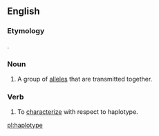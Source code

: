 ==English==

===Etymology===

{{blend|haploid|type}}.

===Noun===
{{en-noun}}
{{wikipedia}}
# {{genetics}} A group of [[allele]]s that are transmitted together.

===Verb===
{{en-verb|haplotyp|es}}

# {{genetics}} To [[characterize]] with respect to haplotype.

[[pl:haplotype]]